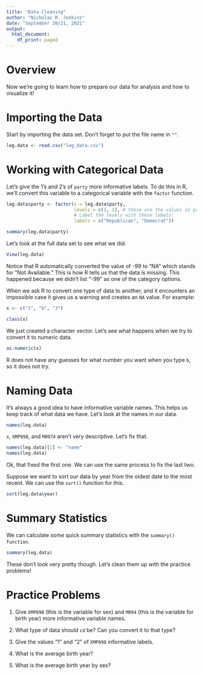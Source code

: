 ```yaml
---
title: "Data Cleaning"
author: "Nicholas R. Jenkins"
date: "September 20/21, 2021"
output:
  html_document:
    df_print: paged
---
```


# Overview

Now we're going to learn how to prepare our data for analysis and how to visualize it!

# Importing the Data

Start by importing the data set. Don't forget to put the file name in `""`.

```r
leg.data <- read.csv("leg_data.csv")
```

# Working with Categorical Data

Let's give the 1's and 2's of `party` more informative labels. To do this in R, we'll convert this variable to a categorical variable with the `factor` function.

```r
leg.data$party <- factor(x = leg.data$party,
                         levels = c(1, 2), # these are the values in party
                         # Label the levels with these labels:
                         labels = c("Republican", "Democrat"))

summary(leg.data$party)
```

Let's look at the full data set to see what we did.

```r
View(leg.data)
```

Notice that R automatically converted the value of -99 to "NA" which stands for "Not Available." This is how R tells us that the data is missing. This happened because we didn't list "-99" as one of the category options.

When we ask R to convert one type of data to another, and it encounters an impossible case it gives us a warning and creates an `NA` value. For example:

```r
x <- c("1", "b", "3")

class(x)
```

We just created a character vector. Let's see what happens when we try to convert it to numeric data.

```r
as.numeric(x)
```

R does not have any guesses for what number you want when you type `b`, so it does not try.

# Naming Data

It's always a good idea to have informative variable names. This helps us keep track of what data we have. Let's look at the names in our data.

```r
names(leg.data)
```

`x`, `XMP098`, and `M0974` aren't very descriptive. Let's fix that.

```r
names(leg.data)[1] <- "name"
names(leg.data)
```

Ok, that fixed the first one. We can use the same process to fix the last two.

Suppose we want to sort our data by year from the oldest date to the most recent. We can use the `sort()` function for this.

```r
sort(leg.data$year)
```

# Summary Statistics

We can calculate some quick summary statistics with the `summary() function`.

```r
summary(leg.data)
```

These don't look very pretty though. Let's clean them up with the practice problems!

# Practice Problems

1.  Give `XMP098` (this is the variable for sex) and `M094` (this is the variable for birth year) more informative variable names.

2.  What type of data should `cd` be? Can you convert it to that type?

3.  Give the values "1" and "2" of `XMP098` informative labels.

```{=html}
<!-- -->
```
4.  What is the average birth year?

5.  What is the average birth year by sex?
